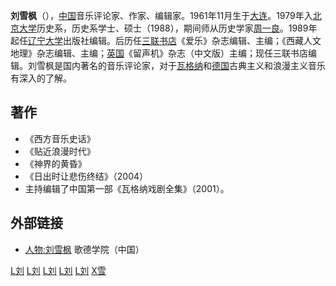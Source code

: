 '''刘雪枫'''（{{bd|1961年|11月|catIdx=L刘}}），[[中国|中国]]音乐评论家、作家、编辑家。1961年11月生于[[大连|大连]]。1979年入[[北京大学|北京大学]]历史系，历史系学士、硕士（1988），期间师从历史学家[[周一良|周一良]]。1989年起任[[辽宁大学|辽宁大学]]出版社编辑。后历任[[三联书店|三联书店]]《爱乐》杂志编辑、主编；《西藏人文地理》杂志编辑、主编；[[英国|英国]]《留声机》杂志（中文版）主编；现任三联书店编辑。刘雪枫是国内著名的音乐评论家，对于[[瓦格纳|瓦格纳]]和[[德国|德国]]古典主义和浪漫主义音乐有深入的了解。

==著作==
*《西方音乐史话》
*《贴近浪漫时代》
*《神界的黄昏》
*《日出时让悲伤终结》（2004）
* 主持编辑了中国第一部《瓦格纳戏剧全集》（2001）。

==外部链接==
* [https://www.goethe.de/ins/cn/zh/kul/mag/20668734.html 人物:刘雪枫]{{Wayback|url=https://www.goethe.de/ins/cn/zh/kul/mag/20668734.html |date=20170406110227 }} 歌德学院（中国）

[[Category:大连人|L刘]]
[[Category:北京大学校友|L刘]]
[[Category:中国现代作家|L刘]]
[[Category:中华人民共和国评论家|L刘]]
[[Category:中華人民共和國編輯|L刘]]
[[Category:刘姓|X雪]]